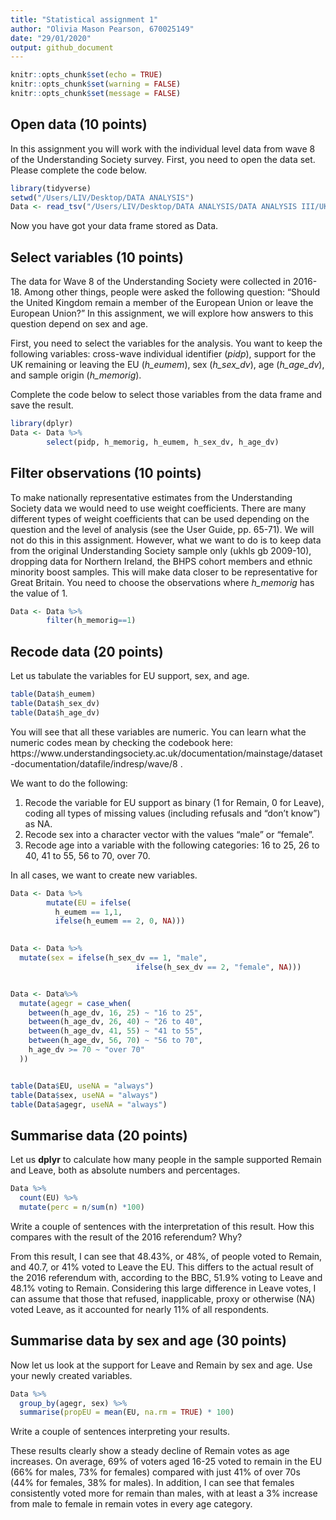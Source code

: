 ```yaml
---
title: "Statistical assignment 1"
author: "Olivia Mason Pearson, 670025149"
date: "29/01/2020"
output: github_document
---
```


```r
knitr::opts_chunk$set(echo = TRUE)
knitr::opts_chunk$set(warning = FALSE)
knitr::opts_chunk$set(message = FALSE)
```

## Open data (10 points)

In this assignment you will work with the individual level data from wave 8 of the Understanding Society survey. First, you need to open the data set. Please complete the code below.

```r
library(tidyverse)
setwd("/Users/LIV/Desktop/DATA ANALYSIS")
Data <- read_tsv("/Users/LIV/Desktop/DATA ANALYSIS/DATA ANALYSIS III/UKDA-6614-tab/tab/ukhls_w8/h_indresp.tab")
```

Now you have got your data frame stored as Data. 

## Select variables (10 points)

The data for Wave 8 of the Understanding Society were collected in 2016-18. Among other things, people were asked the following question: "Should the United Kingdom remain a member of the European Union or leave the European Union?" In this assignment, we will explore how answers to this question depend on sex and age.

First, you need to select the variables for the analysis. You want to keep the following variables: cross-wave individual identifier (*pidp*), support for the UK remaining or leaving the EU (*h_eumem*), sex (*h_sex_dv*), age (*h_age_dv*), and sample origin (*h_memorig*).

Complete the code below to select those variables from the data frame and save the result.

```r
library(dplyr)
Data <- Data %>%
        select(pidp, h_memorig, h_eumem, h_sex_dv, h_age_dv)
```

## Filter observations (10 points)

To make nationally representative estimates from the Understanding Society data we would need to use weight coefficients. There are many different types of weight coefficients that can be used depending on the question and the level of analysis (see the User Guide, pp. 65-71). We will not do this in this assignment. However, what we want to do is to keep data from the original Understanding Society sample only (ukhls gb 2009-10), dropping  data for Northern Ireland, the BHPS cohort members and ethnic minority boost samples. This will make data closer to be representative for Great Britain. You need to choose the observations where *h_memorig* has the value of 1.

```r
Data <- Data %>%
        filter(h_memorig==1)
```

## Recode data (20 points)

Let us tabulate the variables for EU support, sex, and age.

```r
table(Data$h_eumem)
table(Data$h_sex_dv)
table(Data$h_age_dv)
```

You will see that all these variables are numeric. You can learn what the numeric codes mean by checking the codebook here: https://www.understandingsociety.ac.uk/documentation/mainstage/dataset-documentation/datafile/indresp/wave/8 .

We want to do the following:

1) Recode the variable for EU support as binary (1 for Remain, 0 for Leave), coding all types of missing values (including refusals and "don't know") as NA.
2) Recode sex into a character vector with the values "male" or "female".
3) Recode age into a variable with the following categories: 16 to 25, 26 to 40, 41 to 55, 56 to 70, over 70.

In all cases, we want to create new variables.

```r
Data <- Data %>%
        mutate(EU = ifelse(
          h_eumem == 1,1,
          ifelse(h_eumem == 2, 0, NA)))

        
Data <- Data %>%
  mutate(sex = ifelse(h_sex_dv == 1, "male",
                            ifelse(h_sex_dv == 2, "female", NA)))


Data <- Data%>%
  mutate(agegr = case_when(
    between(h_age_dv, 16, 25) ~ "16 to 25",
    between(h_age_dv, 26, 40) ~ "26 to 40",
    between(h_age_dv, 41, 55) ~ "41 to 55",
    between(h_age_dv, 56, 70) ~ "56 to 70",
    h_age_dv >= 70 ~ "over 70"
  ))


table(Data$EU, useNA = "always")
table(Data$sex, useNA = "always")
table(Data$agegr, useNA = "always")

````


## Summarise data (20 points)

Let us **dplyr** to calculate how many people in the sample supported Remain and Leave, both as absolute numbers and percentages.

```r
Data %>%
  count(EU) %>%
  mutate(perc = n/sum(n) *100)
```

Write a couple of sentences with the interpretation of this result. How this compares with the result of the 2016 referendum? Why?

From this result, I can see that 48.43%, or 48%, of people voted to Remain, and 40.7, or 41% voted to Leave the EU. This differs to the actual result of the 2016 referendum with, 
according to the BBC, 51.9% voting to Leave and 48.1% voting to Remain. Considering this large
difference in Leave votes, I can assume that those that refused, inapplicable, proxy or
otherwise (NA) voted Leave, as it accounted for nearly 11% of all respondents. 

## Summarise data by sex and age (30 points)

Now let us look at the support for Leave and Remain by sex and age. Use your newly created variables.


```r
Data %>%
  group_by(agegr, sex) %>%
  summarise(propEU = mean(EU, na.rm = TRUE) * 100)
```


Write a couple of sentences interpreting your results.

These results clearly show a steady decline of Remain votes as age increases. On average, 69% of voters aged 16-25 voted to remain in the EU (66% for males, 73% for females) compared with just 41% of over 70s (44% for females, 38% for males). In addition, I can see that females consistently voted more for remain than males, with at least a 3% increase from male to female in remain votes in every age category.